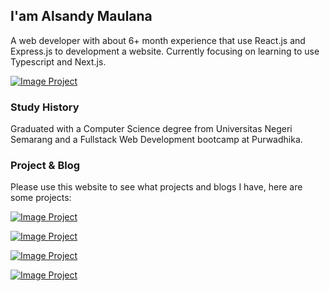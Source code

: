 ## I'am Alsandy Maulana

A web developer with about 6+ month experience that use React.js and
Express.js to development a website. Currently focusing on learning to
use Typescript and Next.js.

[![Image Project](/profile-image-1.jpg)](/profile-image-1.jpg)

### Study History

Graduated with a Computer Science degree from Universitas Negeri
Semarang and a Fullstack Web Development bootcamp at Purwadhika.

### Project & Blog

Please use this website to <a>see</a> what projects and blogs I have,
here are some projects:

[![Image Project](/image-showcase/Simple%20Game%20Showcase.png)](/image-showcase/Simple%20Game%20Showcase.png)

[![Image Project](/image-showcase/Tukar-Menukar%20showcase.png)](/image-showcase/Tukar-Menukar%20showcase.png)

[![Image Project](/image-showcase/Niagajaya%20showcase.png)](/image-showcase/Niagajaya%20showcase.png)

[![Image Project](/image-showcase/Portfolio%20App%20showcase.png)](/image-showcase/Portfolio%20App%20showcase.png)
